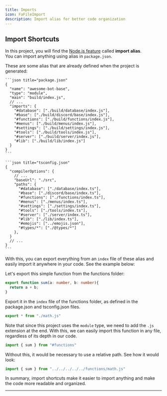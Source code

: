 ```yaml
---
title: Imports
icon: FaFileImport
description: Import alias for better code organization
---
```


## Import Shortcuts

In this project, you will find the [Node.js feature](https://nodejs.org/api/packages.html#subpath-imports) called **import alias**.  
You can import anything using alias in `package.json`.

<Accordions>
  <Accordion title="See how it looks in package.json and tsconfig.json">
    These are some alias that are already defined when the project is generated:
    
    ```json title="package.json"
    {
      "name": "awesome-bot-base",
      "type": "module",
      "main": "build/index.js",
      // ...
      "imports": {
        "#database": ["./build/database/index.js"],
        "#base": ["./build/discord/base/index.js"],
        "#functions": ["./build/functions/index.js"],
        "#menus": ["./build/menus/index.js"],
        "#settings": ["./build/settings/index.js"],
        "#tools": ["./build/tools/index.js"],
        "#server": ["./build/server/index.js"],
        "#lib": ["./build/lib/index.js"]
      }
    }
    ```
    
    ```json title="tsconfig.json"
    {
      "compilerOptions": {
        // ...
        "baseUrl": "./src",
        "paths": {
          "#database": ["./database/index.ts"],
          "#base": ["./discord/base/index.ts"],
          "#functions": ["./functions/index.ts"],
          "#menus": ["./menus/index.ts"],
          "#settings": ["./settings/index.ts"],
          "#tools": ["./tools/index.ts"],
          "#server": ["./server/index.ts"],
          "#lib": ["./lib/index.ts"],
          "#emojis": ["../emojis.json"],
          "#types/*": ["./@types/*"]
        },
      }
      // ...
    }
    ```
  </Accordion>
</Accordions>

With this, you can export everything from an `index` file of these alias and easily import it anywhere in your code. See the example below:

Let's export this simple function from the functions folder:


```ts title="src/functions/math.ts"
export function sum(a: number, b: number){
  return a + b;
}
```

<span>Export it in the `index` file of the functions folder, as defined in the package.json and tsconfig.json files.</span>

```ts title="src/functions/index.ts"
export * from "./math.js"
```

Note that since this project uses the `module` type, we need to add the `.js` extension at the end.
With this, we can easily import this function in any file, regardless of its depth in our code.
```ts title="src/discord/commands/admin/context/test.ts"
import { sum } from "#functions"
```

Without this, it would be necessary to use a relative path. See how it would look:

```ts title="src/discord/commands/admin/context/test.ts"
import { sum } from "../../../../../functions/math.js"
```

In summary, import shortcuts make it easier to import anything and make the code more readable and organized.

---